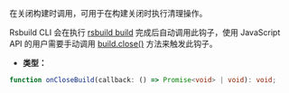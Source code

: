 在关闭构建时调用，可用于在构建关闭时执行清理操作。

Rsbuild CLI 会在执行 [rsbuild build](/guide/basic/cli#rsbuild-build) 完成后自动调用此钩子，使用 JavaScript API 的用户需要手动调用 [build.close()](/api/javascript-api/instance#结束构建) 方法来触发此钩子。

- **类型：**

```ts
function onCloseBuild(callback: () => Promise<void> | void): void;
```
